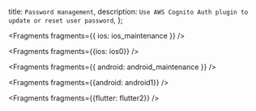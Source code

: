   title: `Password management`,
  description: `Use AWS Cognito Auth plugin to update or reset user password`,
};


<Fragments fragments={{ ios: ios_maintenance }} />


<Fragments fragments={{ios: ios0}} />


<Fragments fragments={{ android: android_maintenance }} />


<Fragments fragments={{android: android1}} />


<Fragments fragments={{flutter: flutter2}} />
